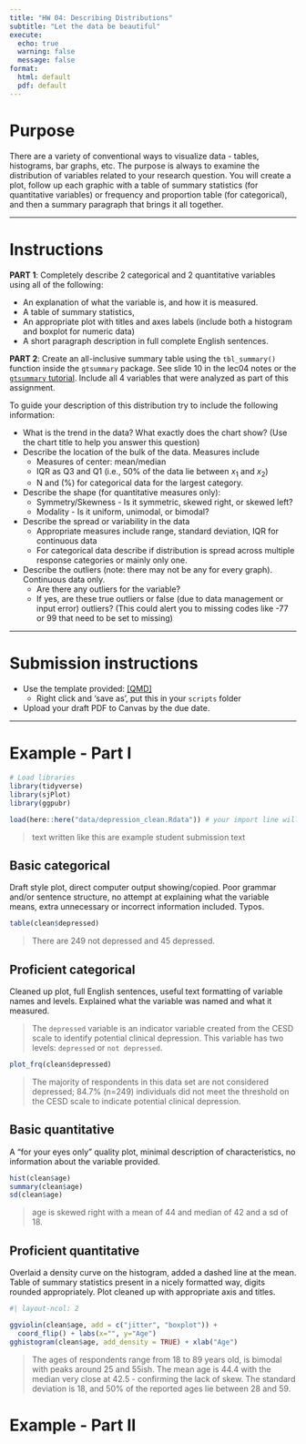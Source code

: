 ```yaml
---
title: "HW 04: Describing Distributions"
subtitle: "Let the data be beautiful"
execute:
  echo: true
  warning: false
  message: false
format:
  html: default
  pdf: default
---
```


# Purpose

There are a variety of conventional ways to visualize data - tables, histograms, bar graphs, etc. The purpose is always to examine the distribution of variables related to your research question. You will create a plot, follow up each graphic with a table of summary statistics (for quantitative variables) or frequency and proportion table (for categorical), and then a summary paragraph that brings it all together. 

----

# Instructions 


**PART 1**: Completely describe 2 categorical and 2 quantitative variables using all of the following: 

* An explanation of what the variable is, and how it is measured. 
* A table of summary statistics,
* An appropriate plot with titles and axes labels (include both a histogram and boxplot for numeric data)
* A short paragraph description in full complete English sentences. 
    
**PART 2**: Create an all-inclusive summary table using the `tbl_summary()` function inside the `gtsummary` package. See slide 10 in the lec04 notes or the [`gtsummary` tutorial](https://www.danieldsjoberg.com/gtsummary/articles/tbl_summary.html). Include all 4 variables that were analyzed as part of this assignment. 




To guide your description of this distribution try to include the following information:

* What is the trend in the data? What exactly does the chart show? (Use the chart title to help you answer this question)
* Describe the location of the bulk of the data. Measures include
    - Measures of center: mean/median
    - IQR as Q3 and Q1 (i.e., 50% of the data lie between $x_{1}$ and $x_{2}$)
    - N and (%) for categorical data for the largest category. 
* Describe the shape (for quantitative measures only):
    - Symmetry/Skewness - Is it symmetric, skewed right, or skewed left?
    - Modality - Is it uniform, unimodal, or bimodal?       
* Describe the spread or variability in the data
    - Appropriate measures include range, standard deviation, IQR for continuous data
    - For categorical data describe if distribution is spread across multiple response categories or mainly only one.
* Describe the outliers (note: there may not be any for every graph). Continuous data only.
    - Are there any outliers for the variable?
    - If yes, are these true outliers or false (due to data management or input error) outliers? 
    (This could alert you to missing codes like -77 or 99 that need to be set to missing)

----

# Submission instructions

* Use the template provided: [[QMD]](_templates/hw04_describing_distributions_template.qmd)
  - Right click and 'save as', put this in your `scripts` folder
* Upload your draft PDF to Canvas by the due date. 



----

\newpage 

# Example - Part I

```r
# Load libraries
library(tidyverse)
library(sjPlot)
library(ggpubr)

load(here::here("data/depression_clean.Rdata")) # your import line will look something like this
```

> text written like this are example student submission text

## Basic categorical
Draft style plot, direct computer output showing/copied. Poor grammar and/or sentence structure, no attempt at explaining what the variable means, extra unnecessary or incorrect information included. Typos. 

```r
table(clean$depressed)
```

> There are 249 not depressed and 45 depressed. 

## Proficient categorical
Cleaned up plot, full English sentences, useful text formatting of variable names and levels. Explained what the variable was named and what it measured. 

> The `depressed` variable is an indicator variable created from the CESD scale to identify potential clinical depression. This variable has two levels: `depressed` or `not depressed`. 

```r
plot_frq(clean$depressed)
```

> The majority of respondents in this data set are not considered depressed; 84.7% (n=249) individuals did not meet the threshold on the CESD scale to indicate potential clinical depression.  

\newpage

## Basic quantitative 
A "for your eyes only" quality plot, minimal description of characteristics, no information about the variable provided. 

```r
hist(clean$age)
summary(clean$age)
sd(clean$age)
```

> age is skewed right with a mean of 44 and median of 42 and a sd of 18.

## Proficient quantitative
Overlaid a density curve on the histogram, added a dashed line at the mean. Table of summary statistics present in a nicely formatted way, digits rounded appropriately. Plot cleaned up with appropriate axis and titles.  


```r
#| layout-ncol: 2

ggviolin(clean$age, add = c("jitter", "boxplot")) + 
  coord_flip() + labs(x="", y="Age")
gghistogram(clean$age, add_density = TRUE) + xlab("Age")
```

>  The ages of respondents range from 18 to 89 years old, is bimodal with peaks around 25 and 55ish. The mean age is 44.4 with the median very close at 42.5 - confirming the lack of skew. The standard deviation is 18, and 50% of the reported ages lie between 28 and 59.  

# Example - Part II

```r

```

